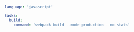 ```yaml title="<project>/moon.yml" {5}
language: 'javascript'

tasks:
  build:
    command: 'webpack build --mode production --no-stats'
```
